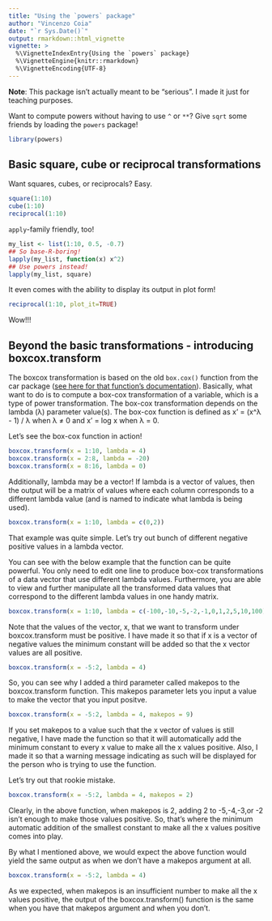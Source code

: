 ```yaml
---
title: "Using the `powers` package"
author: "Vincenzo Coia"
date: "`r Sys.Date()`"
output: rmarkdown::html_vignette
vignette: >
  %\VignetteIndexEntry{Using the `powers` package}
  %\VignetteEngine{knitr::rmarkdown}
  %\VignetteEncoding{UTF-8}
---
```


__Note__: This package isn't actually meant to be "serious". I made it just for teaching purposes.

Want to compute powers without having to use `^` or `**`? Give `sqrt` some friends by loading the `powers` package! 

```r
library(powers)
```

## Basic square, cube or reciprocal transformations

Want squares, cubes, or reciprocals? Easy.

```r
square(1:10)
cube(1:10)
reciprocal(1:10)
```

`apply`-family friendly, too!

```r
my_list <- list(1:10, 0.5, -0.7)
## So base-R-boring!
lapply(my_list, function(x) x^2)
## Use powers instead!
lapply(my_list, square)
```

It even comes with the ability to display its output in plot form!

```r
reciprocal(1:10, plot_it=TRUE)
```

Wow!!!

## Beyond the basic transformations - introducing boxcox.transform

The boxcox transformation is based on the old `box.cox()` function from the car package ([see here for that function's documentation](https://www.rdocumentation.org/packages/car/versions/1.1-1/topics/box.cox)). Basically, what want to do is to compute a box-cox transformation of a variable, which is a type of power transformation. The box-cox transformation depends on the lambda (λ) parameter value(s). The box-cox function is defined as x' = (x^λ - 1) / λ when λ ≠ 0 and x' = log x when λ = 0. 

Let's see the box-cox function in action!

```r
boxcox.transform(x = 1:10, lambda = 4)
boxcox.transform(x = 2:8, lambda = -20)
boxcox.transform(x = 8:16, lambda = 0)
```

Additionally, lambda may be a vector! If lambda is a vector of values, then the output will be a matrix of values where each column corresponds to a different lambda value (and is named to indicate what lambda is being used).

```r
boxcox.transform(x = 1:10, lambda = c(0,2))
```

That example was quite simple. Let's try out bunch of different negative positive values in a lambda vector.

You can see with the below example that the function can be quite powerful. You only need to edit one line to produce box-cox transformations of a data vector that use different lambda values. Furthermore, you are able to view and further manipulate all the transformed data values that correspond to the different lambda values in one handy matrix. 

```r
boxcox.transform(x = 1:10, lambda = c(-100,-10,-5,-2,-1,0,1,2,5,10,100))
```

Note that the values of the vector, x, that we want to transform under boxcox.transform must be positive. I have made it so that if x is a vector of negative values the minimum constant will be added so that the x vector values are all positive. 

```r
boxcox.transform(x = -5:2, lambda = 4)
```

So, you can see why I added a third parameter called makepos to the boxcox.transform function. This makepos parameter lets you input a value to make the vector that you input positve. 

```r
boxcox.transform(x = -5:2, lambda = 4, makepos = 9)
```

If you set makepos to a value such that the x vector of values is still negative, I have made the function so that it will automatically add the minimum constant to every x value to make all the x values positive. Also, I made it so that a warning message indicating as such will be displayed for the person who is trying to use the function.

Let's try out that rookie mistake.

```r
boxcox.transform(x = -5:2, lambda = 4, makepos = 2)
```

Clearly, in the above function, when makepos is 2, adding 2 to -5,-4,-3,or -2 isn't enough to make those values positive. So, that's where the minimum automatic addition of the smallest constant to make all the x values positive comes into play. 

By what I mentioned above, we would expect the above function would yield the same output as when we don't have a makepos argument at all.

```r
boxcox.transform(x = -5:2, lambda = 4)
```

As we expected, when makepos is an insufficient number to make all the x values positive, the output of the boxcox.transform() function is the same when you have that makepos argument and when you don't.
